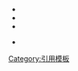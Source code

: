 * {{tl|Cite doi}}
* {{tl|Cite jstor}}
* {{tl|Cite hdl}}
* {{tl|Cite pmid}}<noinclude>
[[Category:引用模板]]
</noinclude>